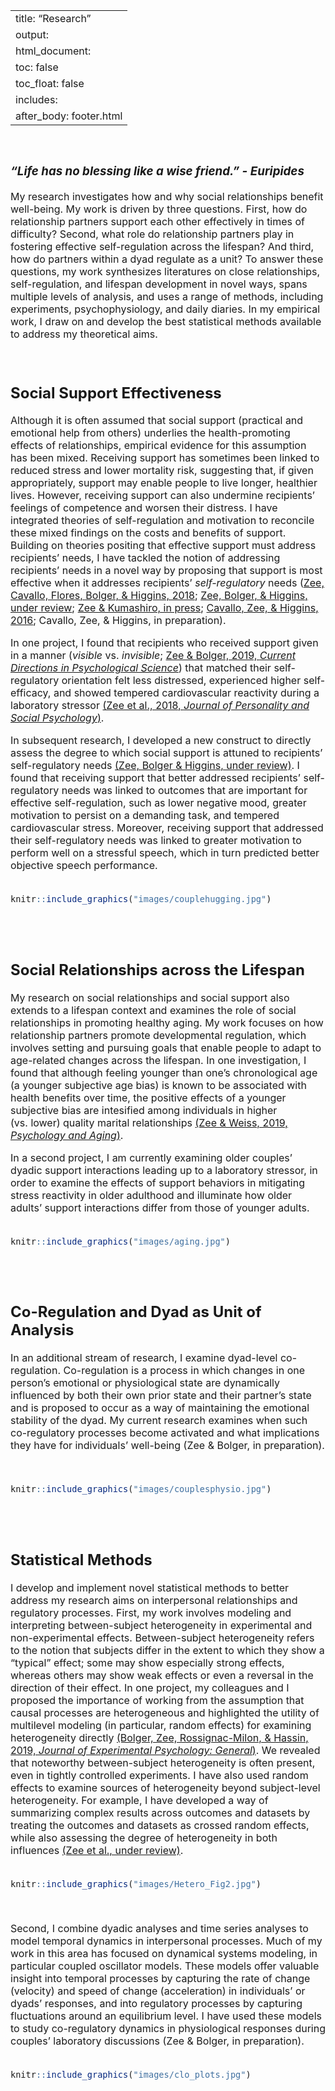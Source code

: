 
---
title: "Research"
output: 
  html_document:
    toc: false
    toc_float: false
    includes:
      after_body: footer.html
---

<font size="3"> 

<br>

### *"Life has no blessing like a wise friend."  - Euripides*

My research investigates how and why social relationships benefit well-being. My work is driven by three questions. First, how do relationship partners support each other effectively in times of difficulty? Second, what role do relationship partners play in fostering effective self-regulation across the lifespan? And third, how do partners within a dyad regulate as a unit? To answer these questions, my work synthesizes literatures on close relationships, self-regulation, and lifespan development in novel ways, spans multiple levels of analysis, and uses a range of methods, including experiments, psychophysiology, and daily diaries. In my empirical work, I draw on and develop the best statistical methods available to address my theoretical aims. 

<br>

## Social Support Effectiveness
Although it is often assumed that social support (practical and emotional help from others) underlies the health-promoting effects of relationships, empirical evidence for this assumption has been mixed. Receiving support has sometimes been linked to reduced stress and lower mortality risk, suggesting that, if given appropriately, support may enable people to live longer, healthier lives. However, receiving support can also undermine recipients’ feelings of competence and worsen their distress. I have integrated theories of self-regulation and motivation to reconcile these mixed findings on the costs and benefits of support. Building on theories positing that effective support must address recipients’ needs, I have tackled the notion of addressing recipients’ needs in a novel way by proposing that support is most effective when it addresses recipients’ *self-regulatory* needs ([Zee, Cavallo, Flores, Bolger, & Higgins, 2018](https://psycnet.apa.org/fulltext/2018-03575-001.html){target="_blank"}; [Zee, Bolger, & Higgins, under review](https://psyarxiv.com/h2mrv){target="_blank"}; <a href="mailto:kzee@psych.columbia.edu?subject=Requesting copy of Zee and Kumashiro, in press&body=Please send me a copy of Zee and Kumashiro, in press.">Zee & Kumashiro, in press</a>; [Cavallo, Zee, & Higgins, 2016](https://journals.sagepub.com/doi/full/10.1177/0146167216651852); Cavallo, Zee, & Higgins, in preparation).

In one project, I found that recipients who received support given in a manner (*visible* vs. *invisible*; [Zee & Bolger, 2019, *Current Directions in Psychological Science*](https://doi.org/10.1177/0963721419835214){target="_blank"}) that matched their self-regulatory orientation felt less distressed, experienced higher self-efficacy, and showed tempered cardiovascular reactivity during a laboratory stressor [(Zee et al., 2018, *Journal of Personality and Social Psychology*)](https://psycnet.apa.org/fulltext/2018-03575-001.html){target="_blank"}.

In subsequent research, I developed a new construct to directly assess the degree to which social support is attuned to recipients’ self-regulatory needs [(Zee, Bolger & Higgins, under review)](https://psyarxiv.com/h2mrv){target="_blank"}. I found that receiving support that better addressed recipients' self-regulatory needs was linked to outcomes that are important for effective self-regulation, such as lower negative mood, greater motivation to persist on a demanding task, and tempered cardiovascular stress. Moreover, receiving support that addressed their self-regulatory needs was linked to greater motivation to perform well on a stressful speech, which in turn predicted better objective speech performance. 
<br>
<br>
```r
knitr::include_graphics("images/couplehugging.jpg")
```

<br>
<br>

## Social Relationships across the Lifespan
My research on social relationships and social support also extends to a lifespan context and examines the role of social relationships in promoting healthy aging. My work focuses on how relationship partners promote developmental regulation, which involves setting and pursuing goals that enable people to adapt to age-related changes across the lifespan. In one investigation, I found that although feeling younger than one's chronological age (a younger subjective age bias) is known to be associated with health benefits over time, the positive effects of a younger subjective bias are intesified among individuals in higher (vs. lower) quality marital relationships [(Zee & Weiss, 2019, *Psychology and Aging*)](https://psycnet.apa.org/fulltext/2019-25483-003.html){target="_blank"}. 

In a second project, I am currently examining older couples' dyadic support interactions leading up to a laboratory stressor, in order to examine the effects of support behaviors in mitigating stress reactivity in older adulthood and illuminate how older adults’ support interactions differ from those of younger adults. 
<br>
<br>
```r
knitr::include_graphics("images/aging.jpg")
```

<br>
<br>

## Co-Regulation and Dyad as Unit of Analysis
In an additional stream of research, I examine dyad-level co-regulation. Co-regulation is a process in which changes in one person’s emotional or physiological state are dynamically influenced by both their own prior state and their partner’s state and is proposed to occur as a way of maintaining the emotional stability of the dyad. My current research examines when such co-regulatory processes become activated and what implications they have for individuals’ well-being (Zee & Bolger, in preparation). 

<br>
```r
knitr::include_graphics("images/couplesphysio.jpg")
```

<br>
<br>


## Statistical Methods
I develop and implement novel statistical methods to better address my research aims on interpersonal relationships and regulatory processes. First, my work involves modeling and interpreting between-subject heterogeneity in experimental and non-experimental effects. Between-subject heterogeneity refers to the notion that subjects differ in the extent to which they show a "typical" effect; some may show especially strong effects, whereas others may show weak effects or even a reversal in the direction of their effect. In one project, my colleagues and I proposed the importance of working from the assumption that causal processes are heterogeneous and highlighted the utility of multilevel modeling (in particular, random effects) for examining heterogeneity directly [(Bolger, Zee, Rossignac-Milon, & Hassin, 2019, *Journal of Experimental Psychology: General*)](https://psycnet.apa.org/fulltext/2019-19962-002.html){target="_blank"}. We revealed that noteworthy between-subject heterogeneity is often present, even in tightly controlled experiments. I have also used random effects to examine sources of heterogeneity beyond subject-level heterogeneity. For example, I have developed a way of summarizing complex results across outcomes and datasets by treating the outcomes and datasets as crossed random effects, while also assessing the degree of heterogeneity in both influences [(Zee et al., under review)](https://psyarxiv.com/h2mrv){target="_blank"}. 
<br>
<br>
```r
knitr::include_graphics("images/Hetero_Fig2.jpg")
```

<br>

Second, I combine dyadic analyses and time series analyses to model temporal dynamics in interpersonal processes. Much of my work in this area has focused on dynamical systems modeling, in particular coupled oscillator models. These models offer valuable insight into temporal processes by capturing the rate of change (velocity) and speed of change (acceleration) in individuals’ or dyads’ responses, and into regulatory processes by capturing fluctuations around an equilibrium level. I have used these models to study co-regulatory dynamics in physiological responses during couples’ laboratory discussions (Zee & Bolger, in preparation). <br>
<br>
```r
knitr::include_graphics("images/clo_plots.jpg")
```

<br>

</font> 